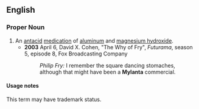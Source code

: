==English==

===Proper Noun===
{{en-proper noun}}

# An [[antacid]] [[medication]] of [[aluminum hydroxide|aluminum]] and [[magnesium hydroxide]].
#* '''2003''' April 6, David X. Cohen, "The Why of Fry", ''Futurama'', season 5, episode 8, Fox Broadcasting Company
#*: ''Philip Fry:'' I remember the square dancing stomaches, although that might have been a '''Mylanta''' commercial.

====Usage notes====
This term may have trademark status.
